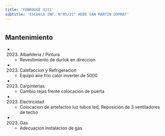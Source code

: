 ```yaml
---
title: 'FONROUGE 4211'
subtitle: 'ESCUELA INF. N°05/21° HEBE SAN MARTIN DUPRAT'
---
```


#


## Mantenimiento

*  (2023) Albañileria / Pintura 
    + Revestimiento de durlok en direccion

*  (2023) Calefaccion y Refrigeracion 
    + Equipo aire frio calor inverter de 5000

*  (2023) Carpinterías 
    + Cambio rejas frente colocacion de puerta

*  (2023) Electricidad 
    + Colocacion de artefactos luz tubos led, Reposición de 3 ventiladores de techo

*  (2023) Gas 
    + Adecuacion instalacion de gas



